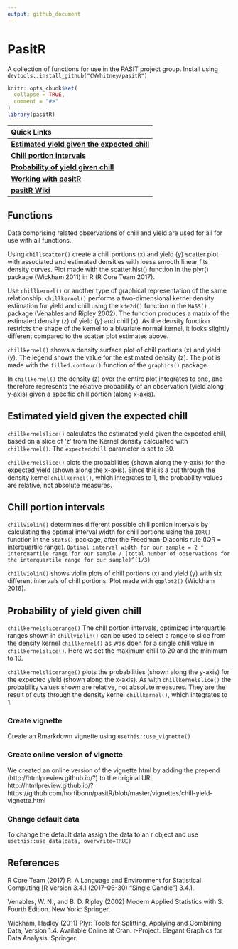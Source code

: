 ```yaml
---
output: github_document
---
```


<!-- README.md is generated from README.Rmd. Please edit that file -->

# PasitR

A collection of functions for use in the PASIT project group. Install using 
`devtools::install_github("CWWhitney/pasitR")`

```r
knitr::opts_chunk$set(
  collapse = TRUE,
  comment = "#>"
)
library(pasitR)
```

<!-- Links: start -->
|   Quick Links  |
|:-------|
| [**Estimated yield given the expected chill**](https://github.com/CWWhitney/pasitR#Estimated yield given the expected chill) |
| [**Chill portion intervals**](https://github.com/CWWhitney/pasitR#Chill portion intervals) |
| [**Probability of yield given chill**](https://github.com/CWWhitney/pasitR#Probability of yield given chill) |
| [**Working with pasitR**](http://htmlpreview.github.io/?https://github.com/CWWhitney/pasitR/blob/master/vignettes/chill-yield-vignette.html) |
| [**pasitR Wiki**](https://github.com/CWWhitney/pasitR/wiki) |
<!-- Links: end -->

## Functions

Data comprising related observations of chill and yield are used for all for use with all functions. 

Using `chillscatter()` create a chill portions (x) and yield (y) scatter plot with associated and estimated densities with loess smooth linear fits density curves. Plot made with the scatter.hist() function in the plyr() package (Wickham 2011) in R (R Core Team 2017).  

Use `chillkernel()` or another type of graphical representation of the same relationship. `chillkernel()` performs a two-dimensional kernel density estimation for yield and chill using the `kde2d()` function in the `MASS()` package (Venables and Ripley 2002). The function produces a matrix of the estimated density (z) of yield (y) and chill (x). As the density function restricts the shape of the kernel to a bivariate normal kernel, it looks slightly different compared to the scatter plot estimates above.

`chillkernel()` shows a density surface plot of chill portions (x) and yield (y). The legend shows the value for the estimated density (z). The plot is made with the `filled.contour()` function of the `graphics()` package.

In `chillkernel()` the density (z) over the entire plot integrates to one, and therefore represents the relative probability of an observation (yield along y-axis) given a specific chill portion (along x-axis). 

## Estimated yield given the expected chill

`chillkernelslice()` calculates the estimated yield given the expected chill, based on a slice of 'z' from the Kernel density calcualted with `chillkernel()`. The `expectedchill` parameter is set to 30.

`chillkernelslice()` plots the probabilities (shown along the y-axis) for the expected yield (shown along the x-axis). Since this is a cut through the density kernel `chillkernel()`, which integrates to 1, the probability values are relative, not absolute measures.

## Chill portion intervals

`chillviolin()` determines different possible chill portion intervals by calculating the optimal interval width for chill portions using the `IQR()` function in the `stats()` package, after the Freedman-Diaconis rule (IQR = interquartile range).
`Optimal interval width for our sample = 2 * interquartile range for our sample / (total number of observations for the interquartile range for our sample)^(1/3)`

`chillviolin()` shows violin plots of chill portions (x) and yield (y) with six different intervals of chill portions. Plot made with `ggplot2()` (Wickham 2016).

## Probability of yield given chill

`chillkernelslicerange()` The chill portion intervals, optimized interquartile ranges shown in `chillviolin()` can be used to select a range to slice from the density kernel `chillkernel()` as was doen for a single chill value in `chillkernelslice()`. Here we set the maximum chill to 20 and the minimum to 10.

`chillkernelslicerange()` plots the probabilities (shown along the y-axis) for the expected yield (shown along the x-axis). As with `chillkernelslice()` the probability values shown are relative, not absolute measures. They are the result of cuts through the density kernel `chillkernel()`, which integrates to 1. 


### Create vignette

Create an Rmarkdown vignette using 
`usethis::use_vignette()`

### Create online version of vignette

We created an online version of the vignette html by adding the prepend (http://htmlpreview.github.io/?) to the original URL
http://htmlpreview.github.io/?https://github.com/hortibonn/pasitR/blob/master/vignettes/chill-yield-vignette.html

### Change default data

To change the default data assign the data to an r object and use
`usethis::use_data(data, overwrite=TRUE)`

## References

R Core Team (2017) R: A Language and Environment for Statistical Computing [R Version 3.4.1 (2017-06-30) “Single Candle”] 3.4.1.

Venables, W. N., and B. D. Ripley (2002) Modern Applied Statistics with S. Fourth Edition. New York: Springer.

Wickham, Hadley (2011) Plyr: Tools for Splitting, Applying and Combining Data, Version 1.4. Available Online at Cran. r-Project. Elegant Graphics for Data Analysis. Springer.
